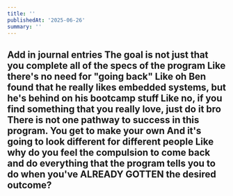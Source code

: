 ```yaml
---
title: ''
publishedAt: '2025-06-26'
summary: ''
---
```


Add in journal entries
The goal is not just that you complete all of the specs of the program
Like there's no need for "going back"
Like oh Ben found that he really likes embedded systems, but he's behind on his bootcamp stuff
Like no, if you find something that you really love, just do it bro
There is not one pathway to success in this program. You get to make your own
And it's going to look different for different people
Like why do you feel the compulsion to come back and do everything that the program tells you to do when you've ALREADY GOTTEN the desired outcome?
---
